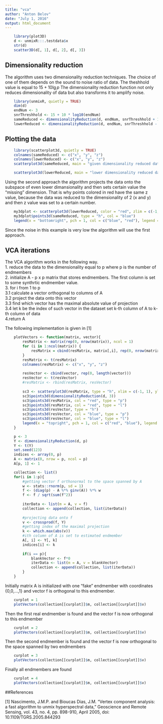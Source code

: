 ```yaml
---
title: "vca"
author: "Anton Belov"
date: "July 1, 2016"
output: html_document
---
```


```r
    library(plot3D)
    d <- unmixR:::.testdata$x
    str(d)
    scatter3D(d[, 1], d[, 2], d[, 3])
```

## Dimensionality reduction
The algorithm uses two dimensionality reduction techniques. The choice of one of them depends on the sound to noise ratio of data. The theshhold value is equal to $15 + 10\lg p$ The dimensionality reduction function not only reduces dimensionality of data but also transforms it to amplify noise.

```r
    library(unmixR, quietly = TRUE)
    dim(d)
    endNum <- 3
    snrThreshhold <- 15 + 10 * log10(endNum)
    sameReduced <- dimensionalityReduction(d, endNum, snrThreshhold + 1)
    lowerReduced <- dimensionalityReduction(d, endNum, snrThreshhold - 1)
```

## Plotting the data

```r
    library(scatterplot3d, quietly = TRUE)
    colnames(sameReduced) <- c("x", "y", "z")
    colnames(lowerReduced) <- c("x", "y", "z")
    scatterplot3d(sameReduced, main = "given dimensionality reduced data")
```

```r
    scatterplot3d(lowerReduced, main = "lower dimensionality reduced data")
```

Using the second approach the algorithm projects the data onto the subspace of even lower dimansionality and then sets certain value the "missing" dimension. That is why points colored in red have the same z value, because the data was reduced to the dimensionality of 2 (x and y) and then z value was set to a certain number.
```r
    my3dplot <- scatterplot3d(lowerReduced, color = "red", zlim = c(-1, 3), main = "transformed data")
    my3dplot$points3d(sameReduced, type = "h", col = "blue")
    legend(x = "bottomright", pch = 1, col = c("blue", "red"), legend = c("same", "lower"))
```

Since the noise in this example is very low the algorithm will use the first approach.

## VCA iterations
The VCA algorithm works in the following way.\
1. reduce the data to the dimensionality equal to p where p is the number of endmembers\
2. initialize A - p x p matrix that stores endmembers. The first column is set to some synthrtic endmember value.\
3. for i from 1 to p\
3.1 calculate a vector orthogonal to columns of A\
3.2 project the data onto this vector\
3.3 find which vector has the maximal absolute value of projection\
3.4 let k be the index of such vector in the dataset set k-th column of A to k-th column of data\
4.return A\

The following implementation is given in [1]

```r
    plotVectors <- function(matrix, vector){
        resMatrix <- matrix(rep(0, nrow(matrix)), ncol = 1)
        for (i in 1:ncol(matrix)) {
            resMatrix = cbind(resMatrix, matrix[,i], rep(0, nrow(matrix)))
        }
        resMatrix <- t(resMatrix)
        colnames(resMatrix) <- c("x", "y", "z")
        
        resVector <- cbind(vector, rep(0, length(vector)))
        resVector <- t(resVector)
        #resMatrix <- rbind(resMatrix, resVector)
        
        sc3 <- scatterplot3d(resMatrix, type = "h", xlim = c(-1, 1), ylim = c(-1, 1), zlim = c(-1, 1), main = "VCA endmembers")
        sc3$points3d(dimensionalityReduction(d, 3))
        sc3$points3d(resMatrix, col = "red", type = "p")
        sc3$points3d(resMatrix, col = "red", type = "l")
        sc3$points3d(resVector, type = "h")
        sc3$points3d(resVector, col = "blue", type = "p")
        sc3$points3d(resVector, col = "blue", type = "l")
        legend(x = "topright", pch = 1, col = c("red", "blue"), legend = c("current endmembers", "projection vector"))
    }
```

```r
    p <- 3
    Y <- dimensionalityReduction(d, p)
    Y <- t(Y)
    set.seed(123)
    indices <- array(0, p)
    A <- matrix(0, nrow = p, ncol = p)
    A[p, 1] <- 1

    collection <- list()
    for(i in 1:p){
        #getting vector f orthonormal to the space spanned by A
        w <- stats::rnorm(p, sd = 1)
        f <- (diag(p) - A %*% ginv(A)) %*% w
        f <- f / sqrt(sum(f^2))
        
        iterData <- list(m = A, v = f)
        collection <- append(collection, list(iterData))
        
        #projecting data onto f
        v <- crossprod(f, Y)
        #getting index of the maximal projection
        k <- which.max(abs(v))
        #ith column of A is set to estimated endmember
        A[, i] <- Y[, k]
        indices[i] <- k
        
        if(i == p){
            blankVector <- f*0
            iterData <- list(m = A, v = blankVector)
            collection <- append(collection, list(iterData))
        }
    }
```

Initially matrix A is initialized with one "fake" endmember with coordinates {0,0,...,1} and vector f is orthogonal to this endmember.
```r
    curplot = 1
    plotVectors(collection[[curplot]]$m, collection[[curplot]]$v)
```

Then the first real endmember is found and the vector f is now orthogonal to this endmember
```r
    curplot = 2
    plotVectors(collection[[curplot]]$m, collection[[curplot]]$v)
```

Then the second endmember is found and the vector f is now orthogonal to the space spanned by two endmembers
```r
    curplot = 3
    plotVectors(collection[[curplot]]$m, collection[[curplot]]$v)
```

Finally all endmembers are found
```r
    curplot = 4
    plotVectors(collection[[curplot]]$m, collection[[curplot]]$v)
```

##References

[1] Nascimento, J.M.P. and Bioucas Dias, J.M. "Vertex component analysis: a fast algorithm to unmix hyperspectral data," Geoscience and Remote Sensing, vol. 43, no. 4, pp. 898-910, April 2005, doi: 10.1109/TGRS.2005.844293